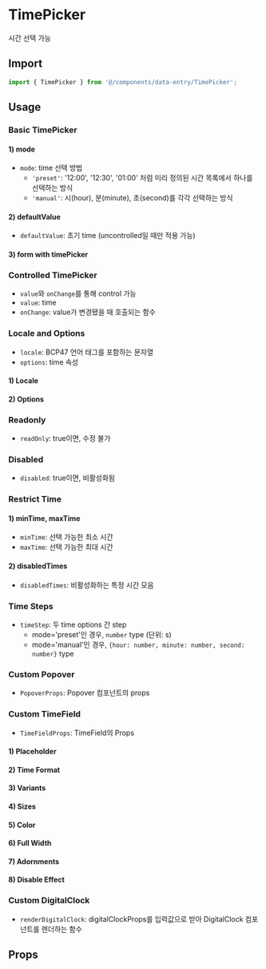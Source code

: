 
<Meta of={TimePickerStories} />

# TimePicker

시간 선택 가능

## Import

```js
import { TimePicker } from '@/components/data-entry/TimePicker';
```

## Usage

### Basic TimePicker

#### 1) mode

- `mode`: time 선택 방법
  - `'preset'`: '12:00', '12:30', '01:00' 처럼 미리 정의된 시간 목록에서 하나를 선택하는 방식
  - `'manual'`: 시(hour), 분(minute), 초(second)를 각각 선택하는 방식

<Canvas of={TimePickerStories.Mode} />

#### 2) defaultValue

- `defaultValue`: 초기 time (uncontrolled일 때만 적용 가능)

<Canvas of={TimePickerStories.DefaultValue} />

#### 3) form with timePicker

<Canvas of={TimePickerStories.FormWithTimePicker} />

### Controlled TimePicker

- `value`와 `onChange`를 통해 control 가능
- `value`: time
- `onChange`: value가 변경됐을 때 호출되는 함수

<Canvas of={TimePickerStories.ControlledTimePicker} />

### Locale and Options

- `locale`: BCP47 언어 태그를 포함하는 문자열
- `options`: time 속성

#### 1) Locale

<Canvas of={TimePickerStories.Locale} />

#### 2) Options

<Canvas of={TimePickerStories.Options} />

### Readonly

- `readOnly`: true이면, 수정 불가

<Canvas of={TimePickerStories.Readonly} />

### Disabled

- `disabled`: true이면, 비활성화됨

<Canvas of={TimePickerStories.Disabled} />

### Restrict Time

#### 1) minTime, maxTime

- `minTime`: 선택 가능한 최소 시간
- `maxTime`: 선택 가능한 최대 시간

<Canvas of={TimePickerStories.MinMaxTime} />

#### 2) disabledTimes

- `disabledTimes`: 비활성화하는 특정 시간 모음

<Canvas of={TimePickerStories.DisabledTimes} />

### Time Steps

- `timeStep`: 두 time options 간 step
  - mode='preset'인 경우, `number` type (단위: s)
  - mode='manual'인 경우, `{hour: number, minute: number, second: number}` type

<Canvas of={TimePickerStories.TimeSteps} />

### Custom Popover

- `PopoverProps`: Popover 컴포넌트의 props

<Canvas of={TimePickerStories.CustomPopover} />

### Custom TimeField

- `TimeFieldProps`: TimeField의 Props

#### 1) Placeholder

<Canvas of={TimePickerStories.Placeholder} />

#### 2) Time Format

<Canvas of={TimePickerStories.TimeFormat} />

#### 3) Variants

<Canvas of={TimePickerStories.Variants} />

#### 4) Sizes

<Canvas of={TimePickerStories.Sizes} />

#### 5) Color

<Canvas of={TimePickerStories.Color} />

#### 6) Full Width

<Canvas of={TimePickerStories.FullWidth} />

#### 7) Adornments

<Canvas of={TimePickerStories.Adornments} />

#### 8) Disable Effect

<Canvas of={TimePickerStories.DisableEffect} />

### Custom DigitalClock

- `renderDigitalClock`: digitalClockProps를 입력값으로 받아 DigitalClock 컴포넌트를 렌더하는 함수

<Canvas of={TimePickerStories.CustomDigitalClock} />

## Props

<ArgTypes of={TimePickerStories} sort="alpha" />
